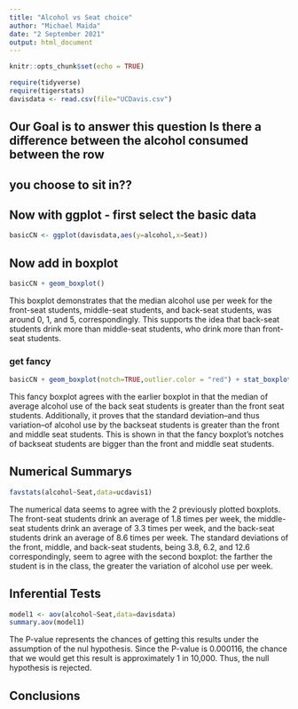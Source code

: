 ```yaml
---
title: "Alcohol vs Seat choice"
author: "Michael Maida"
date: "2 September 2021"
output: html_document
---
```


```r
knitr::opts_chunk$set(echo = TRUE)
```

```r
require(tidyverse)
require(tigerstats)
davisdata <- read.csv(file="UCDavis.csv")
```
## Our Goal is to answer this question Is there a difference between the alcohol consumed between the row
## you choose to sit in??

## Now with ggplot - first select the basic data

```r
basicCN <- ggplot(davisdata,aes(y=alcohol,x=Seat))
```
## Now add in boxplot

```r
basicCN + geom_boxplot()
```
  
This boxplot demonstrates that the median alcohol use per week for the front-seat students, middle-seat students, and back-seat students, was around 0, 1, and 5, correspondingly. This supports the idea that back-seat students drink more than middle-seat students, who drink more than front-seat students.
  
### get fancy  

```r
basicCN + geom_boxplot(notch=TRUE,outlier.color = "red") + stat_boxplot(geom ='errorbar') + labs(title="Fancy notch boxplot \n with 2 lines")
```

This fancy boxplot agrees with the earlier boxplot in that the median of average alcohol use of the back seat students is greater than the front seat students. Additionally, it proves that the standard deviation--and thus variation--of alcohol use by the backseat students is greater than the front and middle seat students. This is shown in that the fancy boxplot's notches of backseat students are bigger than the front and middle seat students.

## Numerical Summarys 

```r
favstats(alcohol~Seat,data=ucdavis1)
```
  
The numerical data seems to agree with the 2 previously plotted boxplots. The front-seat students drink an average of 1.8 times per week, the middle-seat students drink an average of 3.3 times per week, and the back-seat students drink an average of 8.6 times per week. The standard deviations of the front, middle, and back-seat students, being 3.8, 6.2, and 12.6 correspondingly, seem to agree with the second boxplot: the farther the student is in the class, the greater the variation of alcohol use per week.  
  
## Inferential Tests

```r
model1 <- aov(alcohol~Seat,data=davisdata)
summary.aov(model1)
```
  
The P-value represents the chances of getting this results under the assumption of the nul hypothesis. Since the P-value is 0.000116, the chance that we would get this result is approximately 1 in 10,000. Thus, the null hypothesis is rejected.  
  
## Conclusions


